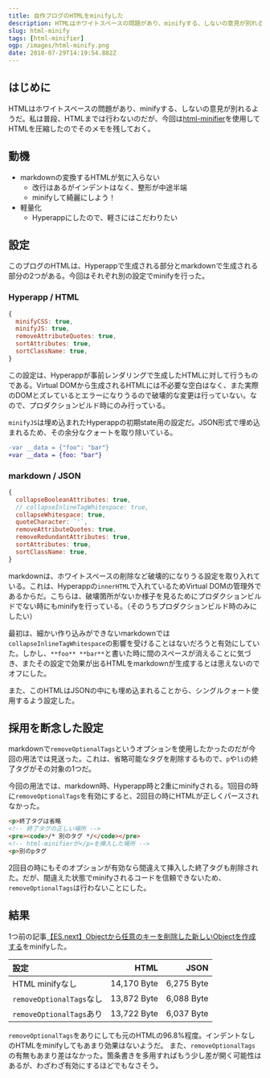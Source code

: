 ```yaml
---
title: 自作ブログのHTMLをminifyした
description: HTMLはホワイトスペースの問題があり、minifyする、しないの意見が別れるようだ。私は普段、HTMLまでは行わないのだが、今回はhtml-minifierを使用してHTMLを圧縮したのでそのメモを残しておく。
slug: html-minify
tags: [html-minifier]
ogp: /images/html-minify.png
date: 2018-07-29T14:19:54.882Z
---
```


## はじめに

HTMLはホワイトスペースの問題があり、minifyする、しないの意見が別れるようだ。私は普段、HTMLまでは行わないのだが、今回は[html-minifier][html-minifier]を使用してHTMLを圧縮したのでそのメモを残しておく。


## 動機

- markdownの変換するHTMLが気に入らない
  - 改行はあるがインデントはなく、整形が中途半端
  - minifyして綺麗にしよう！
- 軽量化
  - Hyperappにしたので、軽さにはこだわりたい


## 設定

このブログのHTMLは、Hyperappで生成される部分とmarkdownで生成される部分の2つがある。今回はそれぞれ別の設定でminifyを行った。

### Hyperapp / HTML

```js
{
  minifyCSS: true,
  minifyJS: true,
  removeAttributeQuotes: true,
  sortAttributes: true,
  sortClassName: true,
}
```

この設定は、Hyperappが事前レンダリングで生成したHTMLに対して行うものである。Virtual DOMから生成されるHTMLには不必要な空白はなく、また実際のDOMとズレているとエラーになりうるので破壊的な変更は行っていない。なので、プロダクションビルド時にのみ行っている。

`minifyJS`は埋め込まれたHyperappの初期state用の設定だ。JSON形式で埋め込まれるため、その余分なクォートを取り除いている。

```diff
-var __data = {"foo": "bar"}
+var __data = {foo: "bar"}
```


### markdown / JSON

```js
{
  collapseBooleanAttributes: true,
  // collapseInlineTagWhitespace: true,
  collapseWhitespace: true,
  quoteCharacter: `'`,
  removeAttributeQuotes: true,
  removeRedundantAttributes: true,
  sortAttributes: true,
  sortClassName: true,
}
```

markdownは、ホワイトスペースの削除など破壊的になりうる設定を取り入れている。これは、Hyperappの`innerHTML`で入れているためVirtual DOMの管理外であるからだ。こちらは、破壊箇所がないか様子を見るためにプロダクションビルドでない時にもminifyを行っている。（そのうちプロダクションビルド時のみにしたい）

最初は、細かい作り込みができないmarkdownでは`collapseInlineTagWhitespace`の影響を受けることはないだろうと有効にしていた。しかし、`**foo** **bar**`と書いた時に間のスペースが消えることに気づき、またその設定で効果が出るHTMLをmarkdownが生成するとは思えないのでオフにした。

また、このHTMLはJSONの中にも埋め込まれることから、シングルクォート使用するよう設定した。


## 採用を断念した設定

markdownで`removeOptionalTags`というオプションを使用したかったのだが今回の用法では見送った。これは、省略可能なタグを削除するもので、`p`や`li`の終了タグがその対象の1つだ。

今回の用法では、markdown時、Hyperapp時と2重にminifyされる。1回目の時に`removeOptionalTags`を有効にすると、2回目の時にHTMLが正しくパースされなかった。

```html
<p>終了タグは省略
<!-- 終了タグの正しい場所 -->
<pre><code>/* 別のタグ */</code></pre>
<!-- html-minifierが</p>を挿入した場所 -->
<p>別のpタグ
```

2回目の時にもそのオプションが有効なら間違えて挿入した終了タグも削除された。だが、間違えた状態でminifyされるコードを信頼できないため、`removeOptionalTags`は行わないことにした。


## 結果

1つ前の記事[【ES.next】Objectから任意のキーを削除した新しいObjectを作成する][remove-object-key]をminifyした。

| 設定                     | HTML        | JSON       |
| :---------------------- | ----------: | ---------: |
| HTML minifyなし          | 14,170 Byte | 6,275 Byte |
| `removeOptionalTags`なし | 13,872 Byte | 6,088 Byte |
| `removeOptionalTags`あり | 13,722 Byte | 6,037 Byte |

`removeOptionalTags`をありにしても元のHTMLの96.8%程度。インデントなしのHTMLをminifyしてもあまり効果はないようだ。
また、`removeOptionalTags`の有無もあまり差はなかった。箇条書きを多用すればもう少し差が開く可能性はあるが、わざわざ有効にするほどでもなさそう。

[html-minifier]: https://github.com/kangax/html-minifier
[remove-object-key]: /posts/remove-object-key/
